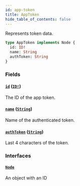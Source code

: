 ```yaml
---
id: app-token
title: AppToken
hide_table_of_contents: false
---
```


Represents token data.

```graphql
type AppToken implements Node {
  id: ID!
  name: String
  authToken: String
}
```

### Fields

#### [`id`](#) ([`ID!`](../../../developer/api-reference/scalars/id))

The ID of the app token.

#### [`name`](#) ([`String`](../../../developer/api-reference/scalars/string))

Name of the authenticated token.

#### [`authToken`](#) ([`String`](../../../developer/api-reference/scalars/string))

Last 4 characters of the token.

### Interfaces

#### [`Node`](../../../developer/api-reference/interfaces/node)

An object with an ID
